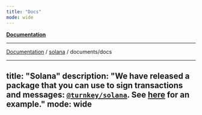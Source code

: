 ```yaml
---
title: "Docs"
mode: wide
---
```

  
[**Documentation**](../../../readme)

***

[Documentation](../../../modules) / [solana](../../readme) / documents/docs

---
title: "Solana"
description: "We have released a package that you can use to sign transactions and messages: [`@turnkey/solana`](https://www.npmjs.com/package/@turnkey/solana). See [here](https://github.com/tkhq/sdk/tree/main/examples/with-solana) for an example."
mode: wide
---
